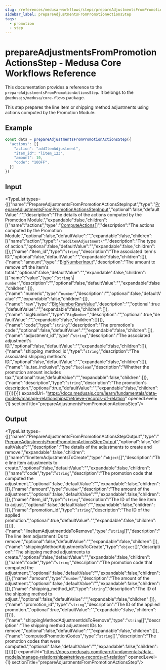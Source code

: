 ```yaml
---
slug: /references/medusa-workflows/steps/prepareAdjustmentsFromPromotionActionsStep
sidebar_label: prepareAdjustmentsFromPromotionActionsStep
tags:
  - promotion
  - step
---
```



# prepareAdjustmentsFromPromotionActionsStep - Medusa Core Workflows Reference

This documentation provides a reference to the `prepareAdjustmentsFromPromotionActionsStep`. It belongs to the `@medusajs/medusa/core-flows` package.

This step prepares the line item or shipping method adjustments using
actions computed by the Promotion Module.

## Example

```ts
const data = prepareAdjustmentsFromPromotionActionsStep({
  "actions": [{
    "action": "addItemAdjustment",
    "item_id": "litem_123",
    "amount": 10,
    "code": "10OFF",
  }]
})
```

## Input

<TypeList types={[{"name":"PrepareAdjustmentsFromPromotionActionsStepInput","type":"[PrepareAdjustmentsFromPromotionActionsStepInput](../../../../interfaces/core_flows.PrepareAdjustmentsFromPromotionActionsStepInput/page.mdx)","optional":false,"defaultValue":"","description":"The details of the actions computed by the Promotion Module.","expandable":false,"children":[{"name":"actions","type":"[ComputeActions](../../../../../promotion/types/promotion.ComputeActions/page.mdx)[]","description":"The actions computed by the Promotion Module.","optional":false,"defaultValue":"","expandable":false,"children":[{"name":"action","type":"`\"addItemAdjustment\"`","description":"The type of action.","optional":false,"defaultValue":"","expandable":false,"children":[]},{"name":"item_id","type":"`string`","description":"The associated item's ID.","optional":false,"defaultValue":"","expandable":false,"children":[]},{"name":"amount","type":"[BigNumberInput](../../../../../promotion/types/promotion.BigNumberInput/page.mdx)","description":"The amount to remove off the item's total.","optional":false,"defaultValue":"","expandable":false,"children":[{"name":"value","type":"`string` \\| `number`","description":"","optional":false,"defaultValue":"","expandable":false,"children":[]},{"name":"numeric","type":"`number`","description":"","optional":false,"defaultValue":"","expandable":false,"children":[]},{"name":"raw","type":"[BigNumberRawValue](../../../../../promotion/types/promotion.BigNumberRawValue/page.mdx)","description":"","optional":true,"defaultValue":"","expandable":false,"children":[]},{"name":"bigNumber","type":"`BigNumber`","description":"","optional":true,"defaultValue":"","expandable":false,"children":[]}]},{"name":"code","type":"`string`","description":"The promotion's code.","optional":false,"defaultValue":"","expandable":false,"children":[]},{"name":"adjustment_id","type":"`string`","description":"The associated adjustment's ID.","optional":false,"defaultValue":"","expandable":false,"children":[]},{"name":"shipping_method_id","type":"`string`","description":"The associated shipping method's ID.","optional":false,"defaultValue":"","expandable":false,"children":[]},{"name":"is_tax_inclusive","type":"`boolean`","description":"Whether the promotion amount includes tax.","optional":true,"defaultValue":"","expandable":false,"children":[]},{"name":"description","type":"`string`","description":"The promotion's description.","optional":true,"defaultValue":"","expandable":false,"children":[]}]}]}]} expandUrl="https://docs.medusajs.com/learn/fundamentals/data-models/manage-relationships#retrieve-records-of-relation" openedLevel={1} sectionTitle="prepareAdjustmentsFromPromotionActionsStep"/>

## Output

<TypeList types={[{"name":"PrepareAdjustmentsFromPromotionActionsStepOutput","type":"[PrepareAdjustmentsFromPromotionActionsStepOutput](../../../../interfaces/core_flows.PrepareAdjustmentsFromPromotionActionsStepOutput/page.mdx)","optional":false,"defaultValue":"","description":"The details of the adjustments to create and remove.","expandable":false,"children":[{"name":"lineItemAdjustmentsToCreate","type":"`object`[]","description":"The line item adjustments to create.","optional":false,"defaultValue":"","expandable":false,"children":[{"name":"code","type":"`string`","description":"The promotion code that computed the adjustment.","optional":false,"defaultValue":"","expandable":false,"children":[]},{"name":"amount","type":"`number`","description":"The amount of the adjustment.","optional":false,"defaultValue":"","expandable":false,"children":[]},{"name":"item_id","type":"`string`","description":"The ID of the line item to adjust.","optional":false,"defaultValue":"","expandable":false,"children":[]},{"name":"promotion_id","type":"`string`","description":"The ID of the applied promotion.","optional":true,"defaultValue":"","expandable":false,"children":[]}]},{"name":"lineItemAdjustmentIdsToRemove","type":"`string`[]","description":"The line item adjustment IDs to remove.","optional":false,"defaultValue":"","expandable":false,"children":[]},{"name":"shippingMethodAdjustmentsToCreate","type":"`object`[]","description":"The shipping method adjustments to create.","optional":false,"defaultValue":"","expandable":false,"children":[{"name":"code","type":"`string`","description":"The promotion code that computed the adjustment.","optional":false,"defaultValue":"","expandable":false,"children":[]},{"name":"amount","type":"`number`","description":"The amount of the adjustment.","optional":false,"defaultValue":"","expandable":false,"children":[]},{"name":"shipping_method_id","type":"`string`","description":"The ID of the shipping method to adjust.","optional":false,"defaultValue":"","expandable":false,"children":[]},{"name":"promotion_id","type":"`string`","description":"The ID of the applied promotion.","optional":true,"defaultValue":"","expandable":false,"children":[]}]},{"name":"shippingMethodAdjustmentIdsToRemove","type":"`string`[]","description":"The shipping method adjustment IDs to remove.","optional":false,"defaultValue":"","expandable":false,"children":[]},{"name":"computedPromotionCodes","type":"`string`[]","description":"The promotion codes that were computed.","optional":false,"defaultValue":"","expandable":false,"children":[]}]}]} expandUrl="https://docs.medusajs.com/learn/fundamentals/data-models/manage-relationships#retrieve-records-of-relation" openedLevel={1} sectionTitle="prepareAdjustmentsFromPromotionActionsStep"/>

